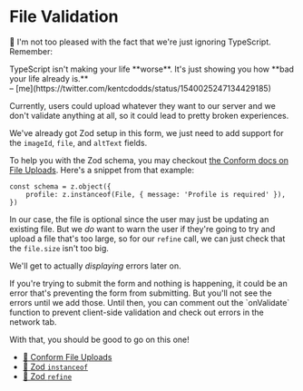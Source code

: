 # File Validation

<EpicVideo url="https://www.epicweb.dev/workshops/professional-web-forms/file-upload/typescript-integration" />

🦺 I'm not too pleased with the fact that we're just ignoring TypeScript.
Remember:

<callout-success>
	TypeScript isn't making your life **worse**. It's just showing you how **bad
	your life already is.**
	<br />– [me](https://twitter.com/kentcdodds/status/1540025247134429185)
</callout-success>

Currently, users could upload whatever they want to our server and we don't
validate anything at all, so it could lead to pretty broken experiences.

We've already got Zod setup in this form, we just need to add support for the
`imageId`, `file`, and `altText` fields.

To help you with the Zod schema, you may checkout
[the Conform docs on File Uploads](https://conform.guide/file-upload). Here's
a snippet from that example:

```tsx
const schema = z.object({
	profile: z.instanceof(File, { message: 'Profile is required' }),
})
```

In our case, the file is optional since the user may just be updating an
existing file. But we _do_ want to warn the user if they're going to try and
upload a file that's too large, so for our `refine` call, we can just check that
the `file.size` isn't too big.

We'll get to actually _displaying_ errors later on.

<callout-danger>
	If you're trying to submit the form and nothing is happening, it could be an
	error that's preventing the form from submitting. But you'll not see the
	errors until we add those. Until then, you can comment out the `onValidate`
	function to prevent client-side validation and check out errors in the network
	tab.
</callout-danger>

With that, you should be good to go on this one!

- [📜 Conform File Uploads](https://conform.guide/file-upload)
- [📜 Zod `instanceof`](https://zod.dev/?id=instanceof)
- [📜 Zod `refine`](https://zod.dev/?id=refine)
